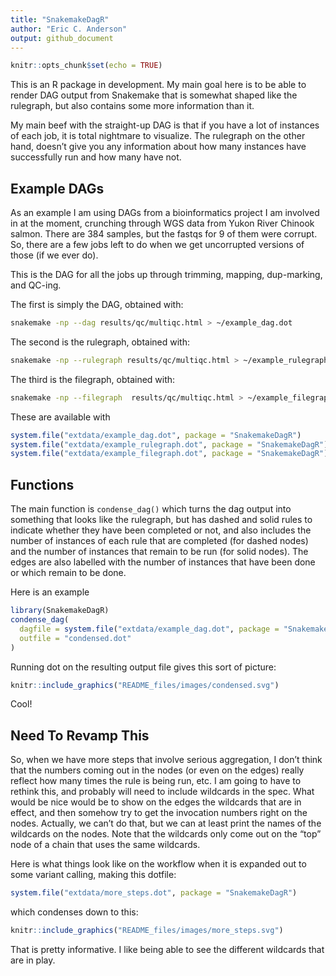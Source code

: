 ```yaml
---
title: "SnakemakeDagR"
author: "Eric C. Anderson"
output: github_document
---
```


```r
knitr::opts_chunk$set(echo = TRUE)
```

This is an R package in development.  My main goal here is to be able
to render DAG output from Snakemake that is somewhat shaped like the
rulegraph, but also contains some more information than it.

My main beef with the straight-up DAG is that if you have a lot of instances
of each job, it is total nightmare to visualize.  The rulegraph on the other
hand, doesn't give you any information about how many instances have successfully
run and how many have not.  

## Example DAGs

As an example I am using DAGs from a bioinformatics project I am involved in at the
moment, crunching through WGS data from Yukon River Chinook salmon.  There are 384 samples, but
the fastqs for 9 of them were corrupt.  So, there are a few jobs left to do when we get
uncorrupted versions of those (if we ever do).  

This is the DAG for all the jobs up through trimming, mapping, dup-marking, and QC-ing.

The first is simply the DAG, obtained with:
```sh
snakemake -np --dag results/qc/multiqc.html > ~/example_dag.dot
```
The second is the rulegraph, obtained with:
```sh
snakemake -np --rulegraph results/qc/multiqc.html > ~/example_rulegraph.dot
```
The third is the filegraph, obtained with:
```sh
snakemake -np --filegraph  results/qc/multiqc.html > ~/example_filegraph.dot
```

These are available with
```r
system.file("extdata/example_dag.dot", package = "SnakemakeDagR")
system.file("extdata/example_rulegraph.dot", package = "SnakemakeDagR")
system.file("extdata/example_filegraph.dot", package = "SnakemakeDagR")
```

## Functions

The main function is `condense_dag()` which turns the dag output into something that
looks like the rulegraph, but has dashed and solid rules to indicate whether they
have been completed or not, and also includes the number of instances of each rule that
are completed (for dashed nodes) and the number of instances that remain to be
run (for solid nodes). The edges are also labelled with the number of instances that
have been done or which remain to be done.

Here is an example
```r
library(SnakemakeDagR)
condense_dag(
  dagfile = system.file("extdata/example_dag.dot", package = "SnakemakeDagR"), 
  outfile = "condensed.dot" 
)
```

Running dot on the resulting output file gives this sort of picture:
```r
knitr::include_graphics("README_files/images/condensed.svg")
```

Cool!

## Need To Revamp This

So, when we have more steps that involve serious aggregation, I don't think
that the numbers coming out in the nodes (or even on the edges) really
reflect how many times the rule is being run, etc.  I am going to have to
rethink this, and probably will need to include wildcards in the spec.  What
would be nice would be to show on the edges the wildcards that are in effect, 
and then somehow try to get the invocation numbers right on the nodes.  Actually,
we can't do that, but we can at least print the names of the wildcards on the
nodes. Note that the wildcards only come out on the "top" node of a chain
that uses the same wildcards.


Here is what things look like on the workflow when it is expanded out to
some variant calling, making this dotfile:
```r
system.file("extdata/more_steps.dot", package = "SnakemakeDagR")
```
which condenses down to this:
```r
knitr::include_graphics("README_files/images/more_steps.svg")
```

That is pretty informative.  I like being able to see the different
wildcards that are in play. 



